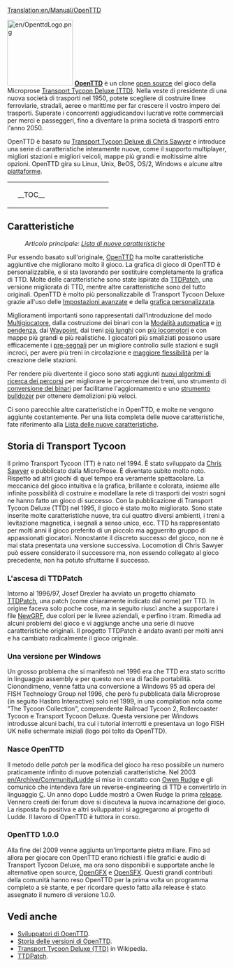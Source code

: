 [[Translation:en/Manual/OpenTTD]]
{{it/Indice dei contenuti}}

[[File:en/OpenttdLogo.png|left|150px]]
[http://www.openttd.org/ '''OpenTTD'''] è un clone [http://it.wikipedia.org/wiki/Open_source open source] del gioco della Microprose [http://it.wikipedia.org/wiki/Transport_Tycoon Transport Tycoon Deluxe (TTD)]. Nella veste di presidente di una nuova società di trasporti nel 1950, potete scegliere di costruire linee ferroviarie, stradali, aeree o marittime per far crescere il vostro impero dei trasporti. Superate i concorrenti aggiudicandovi lucrative rotte commerciali per merci e passeggeri, fino a diventare la prima società di trasporti entro l'anno 2050.

OpenTTD è basato su [http://www.chrissawyer.com/info.htm Transport Tycoon Deluxe di Chris Sawyer] e introduce una serie di caratteristiche interamente nuove, come il supporto multiplayer, migliori stazioni e migliori veicoli, mappe più grandi e moltissime altre opzioni. OpenTTD gira su Linux, Unix, BeOS, OS/2, Windows e alcune altre [[it/unsorted/Sistema operativo|piattaforme]].

{| align="center"
|colspan=2 style="background:none; border:0px"|
|width=200 style="background:none; border:0px"| __TOC__
|style="background:none; border:0px"| [[File:it/Intro screen.png|frame|center|[[it/Manual/Interfaccia del gioco#Il contenuto della finestra principale|Finestra introduttiva]] di OpenTTD]]
|}

==Caratteristiche==
:''Articolo principale: [[it/Lista di nuove caratteristiche|Lista di nuove caratteristiche]]''

Pur essendo basato sull'originale, [http://www.openttd.org/ OpenTTD] ha molte caratteristiche aggiuntive che migliorano molto il gioco. La grafica di gioco di OpenTTD è personalizzabile, e si sta lavorando per sostituire completamente la grafica di TTD. Molte delle caratteristiche sono state ispirate da [http://www.ttdpatch.net/ TTDPatch], una versione migliorata di TTD, mentre altre caratteristiche sono del tutto originali. OpenTTD è molto più personalizzabile di Transport Tycoon Deluxe grazie all'uso delle [[it/Impostazioni avanzate|Impostazioni avanzate]] e della [[it/NewGRF|grafica personalizzata]].

Miglioramenti importanti sono rappresentati dall'introduzione del modo [[it/Multigiocatore|Multigiocatore]], dalla costruzione dei binari con la  [[it/Modalità automatica|Modalità automatica]] e [[it/Costruzione in pendenza|in pendenza]], dai [[it/Manual/Waypoint|Waypoint]], dai treni [[it/Treni lunghi|più lunghi]] con [[it/Treni con più locomotori|più locomotori]] e con mappe più grandi e più realistiche. I giocatori più smaliziati possono usare efficacemente i [[it/pre-segnali|pre-segnali]] per un migliore controllo sulle stazioni e sugli incroci, per avere più treni in circolazione e [[it/Archive/Manual/Settings/Stazioni non uniformi|maggiore flessibilità]] per la creazione delle stazioni.

Per rendere più divertente il gioco sono stati aggiunti [[it/YAPP|nuovi algoritmi di ricerca dei percorsi]] per migliorare le percorrenze dei treni, uno strumento di [[it/Conversione dei binari|conversione dei binari]] per facilitarne l'aggiornamento e uno [[it/Strumento bulldozer|strumento bulldozer]] per ottenere demolizioni più veloci.

Ci sono parecchie altre caratteristiche in OpenTTD, e molte ne vengono aggiunte costantemente. Per una lista completa delle nuove caratteristiche, fate riferimento alla [[it/Lista delle nuove caratteristiche|Lista delle nuove caratteristiche]].

==Storia di Transport Tycoon==
Il primo Transport Tycoon (TT) è nato nel 1994. È stato sviluppato da [http://www.chrissawyer.com/ Chris Sawyer] e pubblicato dalla MicroProse. 
È diventato subito molto noto. Rispetto ad altri giochi di quel tempo era veramente spettacolare. La meccanica del gioco intuitiva e la grafica, brillante e colorata, insieme alle infinite possibilità di costruire e modellare la rete di trasporti dei vostri sogni ne hanno fatto un gioco di successo.
Con la pubblicazione di Transport Tycoon Deluxe (TTD) nel 1995, il gioco è stato molto migliorato. Sono state inserite molte caratteristiche nuove, tra cui quattro diversi ambienti, i treni a levitazione magnetica, i segnali a senso unico, ecc.
TTD ha rappresentato per molti anni il gioco preferito di un piccolo ma agguerrito gruppo di appassionati giocatori. Nonostante il discreto successo del gioco, non ne è mai stata presentata una versione successiva. Locomotion di Chris Sawyer può essere considerato il successore ma, non essendo collegato al gioco precedente, non ha potuto sfruttarne il successo.

===L'ascesa di TTDPatch===
Intorno al 1996/97, Josef Drexler ha avviato un progetto chiamato [http://www.ttdpatch.net/ TTDPatch], una patch (come chiaramente indicato dal nome) per TTD. In origine faceva solo poche cose, ma in seguito riuscì anche a supportare i file [[it/NewGRF|NewGRF]], due colori per le livree aziendali, e perfino i tram. Rimedia ad alcuni problemi del gioco e vi aggiunge anche una serie di nuove caratteristiche originali. Il progetto TTDPatch è andato avanti per molti anni e ha cambiato radicalmente il gioco originale.

===Una versione per Windows===
Un grosso problema che si manifestò nel 1996 era che TTD era stato scritto in linguaggio assembly e per questo non era di facile portabilità. Cionondimeno, venne fatta una conversione a Windows 95 ad opera del FISH Technology Group nel 1996, che però fu pubblicata dalla Microprose (in seguito Hasbro Interactive) solo nel 1999, in una compilation nota come "The Tycoon Collection", comprendente Railroad Tycoon 2, Rollercoaster Tycoon e Transport Tycoon Deluxe. Questa versione per Windows introdusse alcuni bachi, tra cui i tutorial interrotti e presentava un logo FISH UK nelle schermate iniziali (logo poi tolto da OpenTTD).

===Nasce OpenTTD===
Il metodo delle ''patch'' per la modifica del gioco ha reso possibile un numero praticamente infinito di nuove potenziali caratteristiche. Nel 2003 [[en/Archive/Community/Ludde]] si mise in contatto con [http://www.tt-forums.net/ Owen Rudge] e gli comunicò che intendeva fare un reverse-engineering di TTD e convertirlo in linguaggio [http://it.wikipedia.org/wiki/Linguaggio_C C]. Un anno dopo Ludde mostrò a Owen Rudge la prima [http://it.wikipedia.org/wiki/Release_%28informatica%29 release]. Vennero creati dei forum dove si discuteva la nuova incarnazione del gioco. La risposta fu positiva e altri sviluppatori si aggregarono al progetto di Ludde. Il lavoro di OpenTTD è tuttora in corso.

===OpenTTD 1.0.0===
Alla fine del 2009 venne aggiunta un'importante pietra miliare. Fino ad allora per giocare con OpenTTD erano richiesti i file grafici e audio di Transport Tycoon Deluxe, ma ora sono disponibili e supportate anche le alternative open source, [[it/OpenGFX|OpenGFX]] e [[it/OpenSFX|OpenSFX]]. Questi grandi contributi della comunità hanno reso OpenTTD per la prima volta un programma completo a sè stante, e per ricordare questo fatto alla release è stato assegnato il numero di versione 1.0.0.

==Vedi anche==
*[[it/Sviluppatori|Sviluppatori di OpenTTD]].
*[[it/Storia delle versioni di OpenTTD|Storia delle versioni di OpenTTD]].
*[http://it.wikipedia.org/wiki/Transport_Tycoon Transport Tycoon Deluxe (TTD)] in Wikipedia.
*[http://www.ttdpatch.net/ TTDPatch].